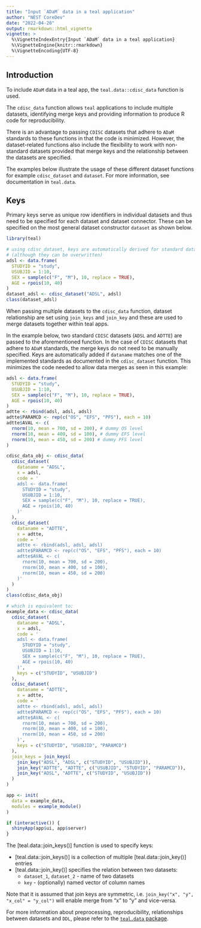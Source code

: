 ```yaml
---
title: "Input `ADaM` data in a teal application"
author: "NEST CoreDev"
date: "2022-04-20"
output: rmarkdown::html_vignette
vignette: >
  %\VignetteIndexEntry{Input `ADaM` data in a teal application}
  %\VignetteEngine{knitr::rmarkdown}
  %\VignetteEncoding{UTF-8}
---
```


## Introduction

To include `ADaM` data in a teal app, the `teal.data::cdisc_data` function is used.

The `cdisc_data` function allows `teal` applications to include multiple datasets, identifying merge keys
and providing information to produce R code for reproducibility.

There is an advantage to passing `CDISC` datasets that adhere to `ADaM` standards to these functions in that the code is
minimized. However, the dataset-related functions also include the flexibility to work with non-standard datasets
provided that merge keys and the relationship between the datasets are specified.

The examples below illustrate the usage of these different dataset functions for example `cdisc_dataset` and `dataset`. For more information,
see documentation in `teal.data`.

## Keys

Primary keys serve as unique row identifiers in individual datasets and thus need to be specified for each dataset
and dataset connector. These can be specified on the most general dataset constructor `dataset` as
shown below.

```r
library(teal)

# using cdisc_dataset, keys are automatically derived for standard datanames
# (although they can be overwritten)
adsl <- data.frame(
  STUDYID = "study",
  USUBJID = 1:10,
  SEX = sample(c("F", "M"), 10, replace = TRUE),
  AGE = rpois(10, 40)
)
dataset_adsl <- cdisc_dataset("ADSL", adsl)
class(dataset_adsl)
```

When passing multiple datasets to the `cdisc_data` function, dataset relationship are set using
`join_keys` and `join_key` and these are used to merge datasets together within teal apps.

In the example below, two standard `CDISC` datasets (`ADSL` and `ADTTE`) are passed to the aforementioned
function. In the case of `CDISC` datasets that adhere to `ADaM` standards, the merge keys do not need to be manually
specified. Keys are automatically added if `dataname` matches one of the implemented standards as documented in the
`cdisc_dataset` function. This minimizes the code needed to allow data merges as seen in this
example:

```r
adsl <- data.frame(
  STUDYID = "study",
  USUBJID = 1:10,
  SEX = sample(c("F", "M"), 10, replace = TRUE),
  AGE = rpois(10, 40)
)
adtte <- rbind(adsl, adsl, adsl)
adtte$PARAMCD <- rep(c("OS", "EFS", "PFS"), each = 10)
adtte$AVAL <- c(
  rnorm(10, mean = 700, sd = 200), # dummy OS level
  rnorm(10, mean = 400, sd = 100), # dummy EFS level
  rnorm(10, mean = 450, sd = 200) # dummy PFS level
)

cdisc_data_obj <- cdisc_data(
  cdisc_dataset(
    dataname = "ADSL",
    x = adsl,
    code = '
    adsl <- data.frame(
      STUDYID = "study",
      USUBJID = 1:10,
      SEX = sample(c("F", "M"), 10, replace = TRUE),
      AGE = rpois(10, 40)
    )'
  ),
  cdisc_dataset(
    dataname = "ADTTE",
    x = adtte,
    code = '
    adtte <- rbind(adsl, adsl, adsl)
    adtte$PARAMCD <- rep(c("OS", "EFS", "PFS"), each = 10)
    adtte$AVAL <- c(
      rnorm(10, mean = 700, sd = 200),
      rnorm(10, mean = 400, sd = 100),
      rnorm(10, mean = 450, sd = 200)
    )'
  )
)
class(cdisc_data_obj)

# which is equivalent to:
example_data <- cdisc_data(
  cdisc_dataset(
    dataname = "ADSL",
    x = adsl,
    code = '
    adsl <- data.frame(
      STUDYID = "study",
      USUBJID = 1:10,
      SEX = sample(c("F", "M"), 10, replace = TRUE),
      AGE = rpois(10, 40)
    )',
    keys = c("STUDYID", "USUBJID")
  ),
  cdisc_dataset(
    dataname = "ADTTE",
    x = adtte,
    code = '
    adtte <- rbind(adsl, adsl, adsl)
    adtte$PARAMCD <- rep(c("OS", "EFS", "PFS"), each = 10)
    adtte$AVAL <- c(
      rnorm(10, mean = 700, sd = 200),
      rnorm(10, mean = 400, sd = 100),
      rnorm(10, mean = 450, sd = 200)
    )',
    keys = c("STUDYID", "USUBJID", "PARAMCD")
  ),
  join_keys = join_keys(
    join_key("ADSL", "ADSL", c("STUDYID", "USUBJID")),
    join_key("ADTTE", "ADTTE", c("USUBJID", "STUDYID", "PARAMCD")),
    join_key("ADSL", "ADTTE", c("STUDYID", "USUBJID"))
  )
)

app <- init(
  data = example_data,
  modules = example_module()
)

if (interactive()) {
  shinyApp(app$ui, app$server)
}
```

The [teal.data::join_keys()] function is used to specify keys:

- [teal.data::join_keys()] is a collection of multiple [teal.data::join_key()] entries
- [teal.data::join_key()] specifies the relation between two datasets:
  - `dataset_1`, `dataset_2` - name of two datasets
  - `key` - (optionally) named vector of column names

Note that it is assumed that join keys are symmetric, i.e. `join_key("x", "y", "x_col" = "y_col")` will enable merge
from "x" to "y" and vice-versa.

For more information about preprocessing, reproducibility, relationships between datasets and `DDL`, please refer to the [`teal.data` package](https://insightsengineering.github.io/teal.data/).
